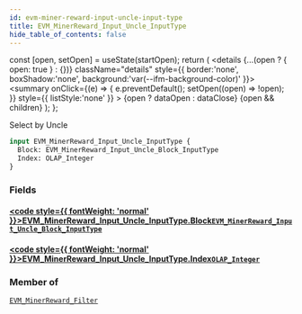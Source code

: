 ```yaml
---
id: evm-miner-reward-input-uncle-input-type
title: EVM_MinerReward_Input_Uncle_InputType
hide_table_of_contents: false
---
```







  const [open, setOpen] = useState(startOpen);
  return (
    <details {...(open ? { open: true } : {})} className="details" style={{ border:'none', boxShadow:'none', background:'var(--ifm-background-color)' }}>
      <summary
        onClick={(e) => {
          e.preventDefault();
          setOpen((open) => !open);
        }}
        style={{ listStyle:'none' }}
      >
      {open ? dataOpen : dataClose}
      </summary>
      {open && children}
    </details>
  );
};




Select by Uncle


```graphql
input EVM_MinerReward_Input_Uncle_InputType {
  Block: EVM_MinerReward_Input_Uncle_Block_InputType
  Index: OLAP_Integer
}
```




### Fields

#### [<code style={{ fontWeight: 'normal' }}>EVM_MinerReward_Input_Uncle_InputType.<b>Block</b></code>](#)<Bullet />[`EVM_MinerReward_Input_Uncle_Block_InputType`](/docs/graphql-reference/inputs/evm-miner-reward-input-uncle-block-input-type) <Badge class="secondary" text="input"/>
> 
> 

#### [<code style={{ fontWeight: 'normal' }}>EVM_MinerReward_Input_Uncle_InputType.<b>Index</b></code>](#)<Bullet />[`OLAP_Integer`](/docs/graphql-reference/inputs/olap-integer) <Badge class="secondary" text="input"/>
> 
> 



### Member of

[`EVM_MinerReward_Filter`](/docs/graphql-reference/inputs/evm-miner-reward-filter)  <Badge class="secondary" text="input"/>

